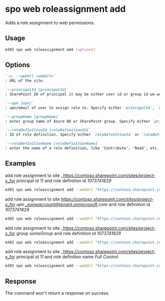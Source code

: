 
# spo web roleassignment add

Adds a role assignment to web permissions.

## Usage

```sh
m365 spo web roleassignment add [options]
```

## Options

```md defintion-list
`-u, --webUrl <webUrl>`
: URL of the site.

`--principalId [principalId]`
: SharePoint ID of principal it may be either user id or group id we want to add permissions to. Specify either `principalId`, `upn`, or `groupName` but not multiple.

`--upn [upn]`
: upn/email of user to assign role to. Specify either `principalId`, `upn`, or `groupName` but not multiple.

`--groupName [groupName]`
: enter group name of Azure AD or SharePoint group. Specify either `principalId`, `upn`, or `groupName` but not multiple.

`--roleDefinitionId [roleDefinitionId]`
: ID of role definition. Specify either `roleDefinitionId` or `roleDefinitionName` but not both.

`--roleDefinitionName [roleDefinitionName]`
: enter the name of a role definition, like 'Contribute', 'Read', etc. Specify either `roleDefinitionId` or `roleDefinitionName` but not both.
```

<Global />

## Examples

add role assignment to site _https://contoso.sharepoint.com/sites/project-x_for principal id _11_ and role definition id _1073741829_

```sh
m365 spo web roleassignment add --webUrl "https://contoso.sharepoint.com/sites/project-x" --principalId 11 --roleDefinitionId 1073741829
```

add role assignment to site _https://contoso.sharepoint.com/sites/project-x_for upn _someaccount@tenant.onmicrosoft.com_ and role definition id _1073741829_

```sh
m365 spo web roleassignment add --webUrl "https://contoso.sharepoint.com/sites/project-x" --upn "someaccount@tenant.onmicrosoft.com" --roleDefinitionId 1073741829
```

add role assignment to site _https://contoso.sharepoint.com/sites/project-x_for group _someGroup_ and role definition id _1073741829_

```sh
m365 spo web roleassignment add --webUrl "https://contoso.sharepoint.com/sites/project-x" --groupName "someGroup" --roleDefinitionId 1073741829
```

add role assignment to site _https://contoso.sharepoint.com/sites/project-x_for principal id _11_ and role definition name _Full Control_

```sh
m365 spo web roleassignment add --webUrl "https://contoso.sharepoint.com/sites/project-x" --principalId 11 --roleDefinitionName "Full Control"
```

## Response

The command won't return a response on success.
